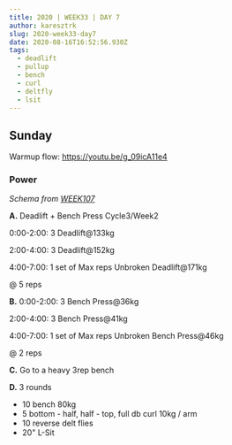 ```yaml
---
title: 2020 | WEEK33 | DAY 7
author: karesztrk
slug: 2020-week33-day7
date: 2020-08-16T16:52:56.930Z
tags:
  - deadlift
  - pullup
  - bench
  - curl
  - deltfly
  - lsit
---
```


## Sunday

Warmup flow: <https://youtu.be/g_09icA11e4>

### Power

_Schema from [WEEK107](/WEEK107)_

**A.** Deadlift + Bench Press Cycle3/Week2

0:00-2:00: 3 Deadlift@133kg

2:00-4:00: 3 Deadlift@152kg

4:00-7:00: 1 set of Max reps Unbroken Deadlift@171kg

@ 5 reps

**B.** 0:00-2:00: 3 Bench Press@36kg

2:00-4:00: 3 Bench Press@41kg

4:00-7:00: 1 set of Max reps Unbroken Bench Press@46kg

@ 2 reps

<!--StartFragment-->

**C.** Go to a heavy 3rep bench

**D.** 3 rounds

- 10 bench 80kg
- 5 bottom - half, half - top, full db curl 10kg / arm
- 10 reverse delt flies
- 20" L-Sit
